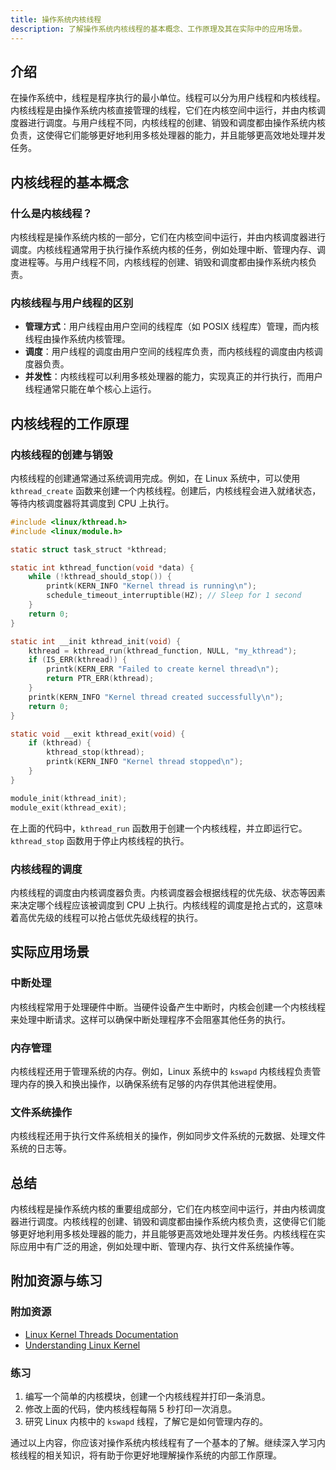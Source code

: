 ```yaml
---
title: 操作系统内核线程
description: 了解操作系统内核线程的基本概念、工作原理及其在实际中的应用场景。
---
```


## 介绍

在操作系统中，线程是程序执行的最小单位。线程可以分为用户线程和内核线程。内核线程是由操作系统内核直接管理的线程，它们在内核空间中运行，并由内核调度器进行调度。与用户线程不同，内核线程的创建、销毁和调度都由操作系统内核负责，这使得它们能够更好地利用多核处理器的能力，并且能够更高效地处理并发任务。

## 内核线程的基本概念

### 什么是内核线程？

内核线程是操作系统内核的一部分，它们在内核空间中运行，并由内核调度器进行调度。内核线程通常用于执行操作系统内核的任务，例如处理中断、管理内存、调度进程等。与用户线程不同，内核线程的创建、销毁和调度都由操作系统内核负责。

### 内核线程与用户线程的区别

- **管理方式**：用户线程由用户空间的线程库（如 POSIX 线程库）管理，而内核线程由操作系统内核管理。
- **调度**：用户线程的调度由用户空间的线程库负责，而内核线程的调度由内核调度器负责。
- **并发性**：内核线程可以利用多核处理器的能力，实现真正的并行执行，而用户线程通常只能在单个核心上运行。

## 内核线程的工作原理

### 内核线程的创建与销毁

内核线程的创建通常通过系统调用完成。例如，在 Linux 系统中，可以使用 `kthread_create` 函数来创建一个内核线程。创建后，内核线程会进入就绪状态，等待内核调度器将其调度到 CPU 上执行。

```c
#include <linux/kthread.h>
#include <linux/module.h>

static struct task_struct *kthread;

static int kthread_function(void *data) {
    while (!kthread_should_stop()) {
        printk(KERN_INFO "Kernel thread is running\n");
        schedule_timeout_interruptible(HZ); // Sleep for 1 second
    }
    return 0;
}

static int __init kthread_init(void) {
    kthread = kthread_run(kthread_function, NULL, "my_kthread");
    if (IS_ERR(kthread)) {
        printk(KERN_ERR "Failed to create kernel thread\n");
        return PTR_ERR(kthread);
    }
    printk(KERN_INFO "Kernel thread created successfully\n");
    return 0;
}

static void __exit kthread_exit(void) {
    if (kthread) {
        kthread_stop(kthread);
        printk(KERN_INFO "Kernel thread stopped\n");
    }
}

module_init(kthread_init);
module_exit(kthread_exit);
```

在上面的代码中，`kthread_run` 函数用于创建一个内核线程，并立即运行它。`kthread_stop` 函数用于停止内核线程的执行。

### 内核线程的调度

内核线程的调度由内核调度器负责。内核调度器会根据线程的优先级、状态等因素来决定哪个线程应该被调度到 CPU 上执行。内核线程的调度是抢占式的，这意味着高优先级的线程可以抢占低优先级线程的执行。

## 实际应用场景

### 中断处理

内核线程常用于处理硬件中断。当硬件设备产生中断时，内核会创建一个内核线程来处理中断请求。这样可以确保中断处理程序不会阻塞其他任务的执行。

### 内存管理

内核线程还用于管理系统的内存。例如，Linux 系统中的 `kswapd` 内核线程负责管理内存的换入和换出操作，以确保系统有足够的内存供其他进程使用。

### 文件系统操作

内核线程还用于执行文件系统相关的操作，例如同步文件系统的元数据、处理文件系统的日志等。

## 总结

内核线程是操作系统内核的重要组成部分，它们在内核空间中运行，并由内核调度器进行调度。内核线程的创建、销毁和调度都由操作系统内核负责，这使得它们能够更好地利用多核处理器的能力，并且能够更高效地处理并发任务。内核线程在实际应用中有广泛的用途，例如处理中断、管理内存、执行文件系统操作等。

## 附加资源与练习

### 附加资源

- [Linux Kernel Threads Documentation](https://www.kernel.org/doc/html/latest/core-api/kernel-threads.html)
- [Understanding Linux Kernel](https://www.oreilly.com/library/view/understanding-the-linux/0596005652/)

### 练习

1. 编写一个简单的内核模块，创建一个内核线程并打印一条消息。
2. 修改上面的代码，使内核线程每隔 5 秒打印一次消息。
3. 研究 Linux 内核中的 `kswapd` 线程，了解它是如何管理内存的。

通过以上内容，你应该对操作系统内核线程有了一个基本的了解。继续深入学习内核线程的相关知识，将有助于你更好地理解操作系统的内部工作原理。